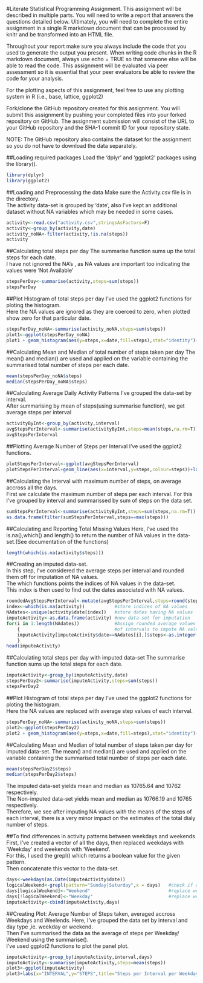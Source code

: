 #Literate Statistical Programming Assignment.
This assignment will be described in multiple parts. You will need to write a report that answers the questions detailed below. Ultimately, you will need to complete the entire assignment in a single R markdown document that can be processed by knitr and be transformed into an HTML file.  

Throughout your report make sure you always include the code that you used to generate the output you present. When writing code chunks in the R markdown document, always use echo = TRUE so that someone else will be able to read the code. This assignment will be evaluated via peer assessment so it is essential that your peer evaluators be able to review the code for your analysis.  

For the plotting aspects of this assignment, feel free to use any plotting system in R (i.e., base, lattice, ggplot2)  

Fork/clone the GitHub repository created for this assignment. You will submit this assignment by pushing your completed files into your forked repository on GitHub. The assignment submission will consist of the URL to your GitHub repository and the SHA-1 commit ID for your repository state.  

NOTE: The GitHub repository also contains the dataset for the assignment so you do not have to download the data separately.  

##Loading required packages
Load the 'dplyr' and 'ggplot2' packages using the library().
```r
library(dplyr)
library(ggplot2)
```

##Loading and Preprocessing the data
Make sure the Activity.csv file is in the directory.  
The activity data-set is grouped by 'date', also I've kept an additional dataset without NA variables which may be needed in some cases.
```r
activity<-read.csv("activity.csv",stringsAsFactors=F)
activity<-group_by(activity,date)
activity_noNA<-filter(activity,!is.na(steps))
activity
```

##Calculating total steps per day
The summarise function sums up the total steps for each date.  
I have not ignored the NA's , as NA values are important too indicating the values were 'Not Available'
```r
stepsPerDay<-summarise(activity,steps=sum(steps))
stepsPerDay
```

##Plot Histogram of total steps per day
I've used the ggplot2 functions for ploting the histogram.  
Here the NA values are ignored as they are coerced to zero, when plotted show zero for that particular date.
```r
stepsPerDay_noNA<-summarise(activity_noNA,steps=sum(steps))
plot1<-ggplot(stepsPerDay_noNA)
plot1 + geom_histogram(aes(y=steps,x=date,fill=steps),stat="identity")+theme(axis.text.x=element_text(angle=90,size=5.5,face="bold",colour="black"),axis.text.y=element_text(face="bold",colour="black"))+labs(x="STEPS",y="DATE",title="Total Steps Each Day")+scale_y_continuous(limits=c(0,22000),breaks=seq(0,22000,by=2000))
```


##Calculating Mean and Median of total number of steps taken per day
The mean() and median() are used and applied on the variable containing the summarised total number of steps per each date.
```r
mean(stepsPerDay_noNA$steps)
median(stepsPerDay_noNA$steps)
```

##Calculating Average Daily Activity Patterns
I've grouped the data-set by interval.  
After summarising by mean of steps(using summarise function), we get average steps per interval
```r
activityByInt<-group_by(activity,interval)
avgStepsPerInterval<-summarise(activityByInt,steps=mean(steps,na.rm=T))
avgStepsPerInterval
```

##Plotting Average Number of Steps per Interval
I've used the ggplot2 functions.  
```r
plotStepsPerInterval<-ggplot(avgStepsPerInterval)
plotStepsPerInterval+geom_line(aes(x=interval,y=steps,colour=steps))+labs(x="INTERVAL",y="STEPS",title="Average Steps Per Interval")+scale_x_continuous(limits=c(0,max(avgStepsPerInterval$interval)+100),breaks=seq(0,2500,by=100))+scale_y_continuous(limits=c(0,225),breaks=seq(0,225,by=25))+theme(axis.text=element_text(angle=45,face="bold",colour="black"))
```

##Calculating the Interval with maximum number of steps, on average accross all the days.  
First we calculate the maximum number of steps per each interval. For this I've grouped by interval and summarissed by sum of steps on the data set.
```r
sumStepsPerInterval<-summarise(activityByInt,steps=sum(steps,na.rm=T))
as.data.frame(filter(sumStepsPerInterval,steps==max(steps)))
```

##Calculating and Reporting Total Missing Values
Here, I've used the is.na(),which() and length() to return the number of NA values in the data-set.(See documentation of the functions)
```r
length(which(is.na(activity$steps)))
```

##Creating an imputed data-set.  
In this step, I've considered the average steps per interval and rounded them off for imputation of NA values.  
The which functions points the indices of NA values in the data-set.  
This index is then used to find out the dates associated with NA values.  

```r
roundedAvgStepsPerInterval<-mutate(avgStepsPerInterval,steps=round(steps))
index<-which(is.na(activity))           #store indices of NA values
NAdates<-unique(activity$date[index])   #store dates having NA values
imputeActivity<-as.data.frame(activity) #new data-set for imputation
for(i in 1:length(NAdates))             #Assign rounded average values of steps
    {                                   #of intervals to impute NA values
    imputeActivity[imputeActivity$date==NAdates[i],]$steps<-as.integer(roundedAvgStepsPerInterval$steps)
    }
head(imputeActivity)
```


##Calculating total steps per day with imputed data-set
The summarise function sums up the total steps for each date.  
```r
imputeActivity<-group_by(imputeActivity,date)
stepsPerDay2<-summarise(imputeActivity,steps=sum(steps))
stepsPerDay2
```

##Plot Histogram of total steps per day
I've used the ggplot2 functions for ploting the histogram.  
Here the NA values are replaced with average step values of each interval.
```r
stepsPerDay_noNA<-summarise(activity_noNA,steps=sum(steps))
plot2<-ggplot(stepsPerDay2)
plot2 + geom_histogram(aes(y=steps,x=date,fill=steps),stat="identity")+theme(axis.text.x=element_text(angle=90,size=5.5,face="bold",colour="black"),axis.text.y=element_text(face="bold",colour="black"))+labs(x="STEPS",y="DATE",title="Total Steps Each Day")+scale_y_continuous(limits=c(0,22000),breaks=seq(0,22000,by=2000))
```

##Calculating Mean and Median of total number of steps taken per day for imputed data-set.
The mean() and median() are used and applied on the variable containing the summarised total number of steps per each date.
```r
mean(stepsPerDay2$steps)
median(stepsPerDay2$steps)
```

The imputed data-set yields mean and median as 10765.64 and 10762 respectively.  
The Non-imputed data-set yields mean and median as 10766.19 and 10765 respectively.  
Therefore, we see after imputing NA values with the means of the steps of each interval, there is a very minor impact on the estimates of the total dialy number of steps.

##To find differences in activity patterns between weekdays and weekends
First, I've created a vector of all the days, then replaced weekdays with 'Weekday' and weekends with 'Weekend'.  
For this, I used the grepl() which returns a boolean value for the given pattern.  
Then concatenate this vector to the data-set.  
```r
days<-weekdays(as.Date(imputeActivity$date))
logicalWeekend<-grepl(pattern="Sunday|Saturday",x = days)   #check if weekend
days[logicalWeekend]<-"Weekend"                             #replace weenend days
days[!logicalWeekend]<-"Weekday"                            #replace weekday days
imputeActivity<-cbind(imputeActivity,days)
```

##Creating Plot: Average Number of Steps taken, averaged accross Weekdays and Weelends.
Here, I've grouped the data set by interval and day type ,ie. weekday or weekend.  
Then I've summarised the data as the average of steps per Weekday/ Weekend using the summarise().  
I've used ggplot2 functions to plot the panel plot.

```r
imputeActivity<-group_by(imputeActivity,interval,days)
imputeActivity<-summarise(imputeActivity,steps=mean(steps))
plot3<-ggplot(imputeActivity)
plot3+labs(x="INTERVAL",y="STEPS",title="Steps per Interval per Weekdays, Weekends")+geom_line(aes(x=interval,y=steps,colour=days))+facet_grid(~days)+ scale_color_manual(values = c("steelblue","red"))+theme(legend.position="none",axis.text=element_text(face="bold",colour="black",angle=45))+scale_x_continuous(limits=c(0,max(avgStepsPerInterval$interval)+100),breaks=seq(0,2500,by=250))+scale_y_continuous(limits=c(0,225),breaks=seq(0,225,by=25))
```